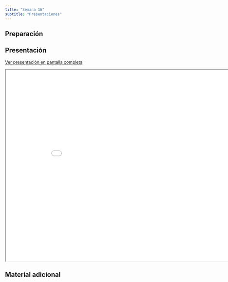 ```yaml
---
title: "Semana 16"
subtitle: "Presentaciones"
---
```


## Preparación


## Presentación

[Ver presentación en pantalla completa](../slides/lec_week16.html)

```{=html}
<iframe class="slide-deck" src="../slides/lec_week16.html" height="630" width="900"></iframe>
```

## Material adicional